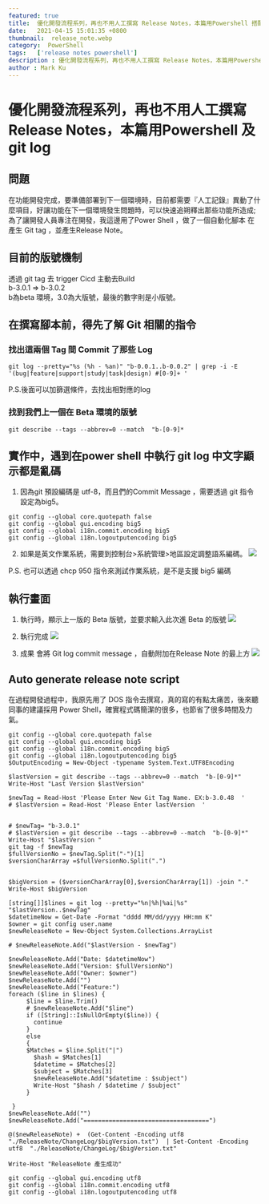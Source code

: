 ```yaml
---
featured: true
title:  優化開發流程系列，再也不用人工撰寫 Release Notes，本篇用Powershell 搭配 git log
date:   2021-04-15 15:01:35 +0800
thumbnail:  release_note.webp
category:  PowerShell
tags:   ['release notes powershell']
description : 優化開發流程系列，再也不用人工撰寫 Release Notes，本篇用Powershell 搭配 git log
author : Mark Ku
---
```

# 優化開發流程系列，再也不用人工撰寫 Release Notes，本篇用Powershell 及 git log

## 問題
在功能開發完成，要準備部署到下一個環境時，目前都需要『人工記錄』異動了什麼項目，好讓功能在下一個環境發生問題時，可以快速追朔釋出那些功能所造成;為了讓開發人員專注在開發，我這邊用了Power Shell ，做了一個自動化腳本 在產生 Git tag ，並產生Release Note。

## 目前的版號機制
透過 git tag 去 trigger Cicd 主動去Build <br/>
b-3.0.1 => b-3.0.2 <br/>
b為beta 環境，3.0為大版號，最後的數字則是小版號。

## 在撰寫腳本前，得先了解 Git 相關的指令

### 找出這兩個 Tag 間 Commit 了那些 Log

```
git log --pretty="%s (%h - %an)" "b-0.0.1..b-0.0.2" | grep -i -E '(bug|feature|support|study|task|design) #[0-9]+ '
```
P.S.後面可以加篩選條件，去找出相對應的log


### 找到我們上一個在 Beta 環境的版號

```
git describe --tags --abbrev=0 --match  "b-[0-9]*
```

## 實作中，遇到在power shell 中執行 git log 中文字顯示都是亂碼

1. 因為git 預設編碼是 utf-8，而且們的Commit Message ，需要透過 git 指令設定為big5。

```
git config --global core.quotepath false 
git config --global gui.encoding big5
git config --global i18n.commit.encoding big5
git config --global i18n.logoutputencoding big5 
```

2. 如果是英文作業系統，需要到控制台>系統管理>地區設定調整語系編碼。
![](https://i.imgur.com/Vu3IXL0.webp)

P.S. 也可以透過 chcp 950 指令來測試作業系統，是不是支援 big5 編碼

## 執行畫面
1. 執行時，顯示上一版的 Beta 版號，並要求輸入此次進 Beta 的版號
![](https://i.imgur.com/V7efvh1.webp)

2. 執行完成
![](https://i.imgur.com/KMrK3bT.webp)

3. 成果
會將 Git log commit message ，自動附加在Release Note 的最上方
![](https://i.imgur.com/GmQSU5P.webp)


## Auto generate release note script

在過程開發過程中，我原先用了 DOS 指令去撰寫，真的寫的有點太痛苦，後來聽同事的建議採用 Power Shell，確實程式碼簡潔的很多，也節省了很多時間及力氣。

```
git config --global core.quotepath false 
git config --global gui.encoding big5
git config --global i18n.commit.encoding big5
git config --global i18n.logoutputencoding big5 
$OutputEncoding = New-Object -typename System.Text.UTF8Encoding

$lastVersion = git describe --tags --abbrev=0 --match  "b-[0-9]*"
Write-Host "Last Version $lastVersion"

$newTag = Read-Host 'Please Enter New Git Tag Name. EX:b-3.0.48  '
# $lastVersion = Read-Host 'Please Enter lastVersion  '


# $newTag= "b-3.0.1"
# $lastVersion = git describe --tags --abbrev=0 --match  "b-[0-9]*"
Write-Host "$lastVersion "
git tag -f $newTag
$fullVersionNo = $newTag.Split("-")[1]
$versionCharArray =$fullVersionNo.Split(".")


$bigVersion = ($versionCharArray[0],$versionCharArray[1]) -join "."
Write-Host $bigVersion

[string[]]$lines = git log --pretty="%n|%h|%ai|%s" "$lastVersion..$newTag"
$datetimeNow = Get-Date -Format "dddd MM/dd/yyyy HH:mm K"
$owner = git config user.name
$newReleaseNote = New-Object System.Collections.ArrayList

# $newReleaseNote.Add("$lastVersion - $newTag")

$newReleaseNote.Add("Date: $datetimeNow")
$newReleaseNote.Add("Version: $fullVersionNo")
$newReleaseNote.Add("Owner: $owner")
$newReleaseNote.Add("")
$newReleaseNote.Add("Feature:")
foreach ($line in $lines) {
     $line = $line.Trim()
	 # $newReleaseNote.Add("$line")
     if ([String]::IsNullOrEmpty($line)) {
       continue
     }
     else
	 {
	 $Matches = $line.Split("|")
       $hash = $Matches[1]
       $datetime = $Matches[2]
       $subject = $Matches[3]
	   $newReleaseNote.Add("$datetime : $subject")
	   Write-Host "$hash / $datetime / $subject"
     }
     
 }
$newReleaseNote.Add("")
$newReleaseNote.Add("===================================")

@($newReleaseNote) +  (Get-Content -Encoding utf8  "./ReleaseNote/ChangeLog/$bigVersion.txt")  | Set-Content -Encoding utf8  "./ReleaseNote/ChangeLog/$bigVersion.txt"  

Write-Host "ReleaseNote 產生成功"

git config --global gui.encoding utf8
git config --global i18n.commit.encoding utf8
git config --global i18n.logoutputencoding utf8

```